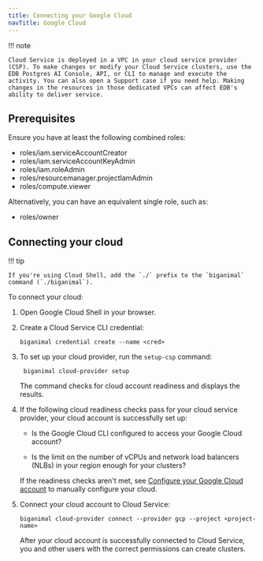 ```yaml
---
title: Connecting your Google Cloud
navTitle: Google Cloud
---
```


!!! note

    Cloud Service is deployed in a VPC in your cloud service provider (CSP). To make changes or modify your Cloud Service clusters, use the EDB Postgres AI Console, API, or CLI to manage and execute the activity. You can also open a Support case if you need help. Making changes in the resources in those dedicated VPCs can affect EDB's ability to deliver service.

## Prerequisites

Ensure you have at least the following combined roles:

-   roles/iam.serviceAccountCreator
-   roles/iam.serviceAccountKeyAdmin
-   roles/iam.roleAdmin
-   roles/resourcemanager.projectIamAdmin
-   roles/compute.viewer

Alternatively, you can have an equivalent single role, such as:

-   roles/owner

## Connecting your cloud

!!! tip

    If you're using Cloud Shell, add the `./` prefix to the `biganimal` command (`./biganimal`).

To connect your cloud:

1.  Open Google Cloud Shell in your browser.

2.  Create a Cloud Service CLI credential:

    ```shell
    biganimal credential create --name <cred> 
    ```

3.  To set up your cloud provider, run the `setup-csp` command:

    ```shell
     biganimal cloud-provider setup  
    ```

    The command checks for cloud account readiness and displays the results. 

4.  If the following cloud readiness checks pass for your cloud service provider, your cloud account is successfully set up: 

    -   Is the Google Cloud CLI configured to access your Google Cloud account?

    -   Is the limit on the number of vCPUs and network load balancers (NLBs) in your region enough for your clusters?

    If the readiness checks aren't met, see [Configure your Google Cloud account](/edb-postgres-ai/cloud-service/getting_started/your_cloud_account/preparing_cloud_account/preparing_gcp/#configure-your-google-cloud-account) to manually configure your cloud.
     

5.  Connect your cloud account to Cloud Service:

    ```shell
    biganimal cloud-provider connect --provider gcp --project <project-name>
    ```

    After your cloud account is successfully connected to Cloud Service, you and other users with the correct permissions can create clusters.
